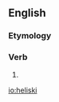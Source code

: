==English==

===Etymology===
{{prefix|heli|ski|lang=en}}

===Verb===
{{en-verb}}

# {{alternative spelling of|heli-ski}}

[[io:heliski]]